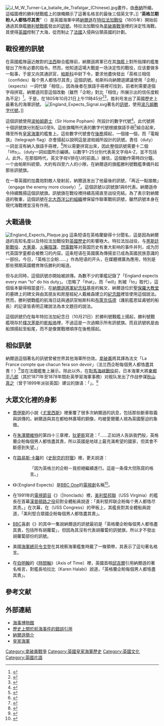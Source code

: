 {{noteTA
|T=zh-hans:英格兰期盼各人恪尽其责; zh-hant:英格蘭期盼人人都恪盡其責;
|1=zh-hans:英格兰期盼各人恪尽其责; zh-hant:英格蘭期盼各人恪盡其責;
|2=zh-hans:信号; zh-hant:訊號;
}}
[[File:J_M_W_Turner-La_bataile_de_Trafalgar_(Chinese).jpg|thumb]]畫作，由[[约瑟夫·玛罗德·威廉·特纳|泰納]]所繪。這幅圖裡的勝利號戰艦上的旗幟顯示了這著名格言的最後三個英文字。]]
“'''英格兰期盼人人都恪尽其责'''”（{{lang-en|England expects that every man will do his duty}}）是英國海軍中將[[霍雷肖·納爾遜|納爾遜]]在[[特拉法加戰役|特拉法加戰役]]（1805年）開始前通過其旗艦[[勝利號戰艦|勝利號戰艦]]發出的[[國際信號旗|訊號]]。特拉法加戰役為[[拿破崙戰爭|拿破崙戰爭]]裡的決定性海戰，其使得[[大不列顛與愛爾蘭聯合王國|英國]]控制了大海，從而制止了[[法蘭西第一帝國|法國]]入侵與佔領英國的計劃。

== 戰役裡的訊號 ==
在英國艦隊逼近敵對的[[法蘭西第一帝國|法]][[西班牙王國|西]]聯合艦隊前，納爾遜將軍已在其[[旗艦|旗艦]]上對所指揮的艦隻發出了所有必要的指令。然而，他知道這場大戰是一场決定性的戰役，应该要做多一點事，于是又向其通訊官，[[約翰·帕斯科|帕斯科]]中尉下令，要求他盡快發出「英格兰相信（confides）每个男人都恪尽其责」這個訊號。帕斯科向納爾遜建議使用「企盼」（expects）一詞代替「相信」，因為後者在旗語手冊裡可找到，前者則需要逐個字母拼寫。納爾遜同意這個改動（雖然「企盼」對比「相信」所展示出的信任度較為不足）<ref name="HMS">{{cite web|title=Nelson and His Navy - England or Nelson? |url=http://www.hms.org.uk/nelsonsnavyee.htm |publisher=Historical Maritime Society |accessdate=2006-09-12 |deadurl=yes |archiveurl=https://web.archive.org/web/20060928143122/http://www.hms.org.uk/nelsonsnavyee.htm |archivedate=2006-09-28 }}</ref>。于是，在1805年10月21日上午11時45分<ref name="aboutnelson">{{cite web|url=http://www.aboutnelson.co.uk/england%20expcts.htm|title=England Expects|publisher=aboutnelson.co.uk|accessdate=2006-09-16}}</ref><ref name="trafsignals">{{cite web|url=http://www.nelsonsnavy.co.uk/traf-signals.html|title=Trafalgar signals|publisher=Broadside|accessdate=2006-09-16|deadurl=yes|archiveurl=https://web.archive.org/web/20060919112358/http://www.nelsonsnavy.co.uk/traf-signals.html|archivedate=2006-09-19}}</ref>，胜利号发出了英國歷史上最著名的海軍訊號。
[[File:England_Expects_Signal.svg|thumb]]著名的[[國際信號旗|訊號]]，使用[[波凡姆數字代號|波凡姆數字代號]]。]]

這個訊號使用[[波帕姆爵士|波帕姆爵士]]（Sir Home Popham）所設計的數字代號<ref name="popham">{{cite web|url=http://www.atlasgeo.net/fotw/flags/xf~psf.html |title=Popham's Signal flags |publisher=Flags of the World |date=2006-04-29 |accessdate=16 September 2006 |deadurl=yes |archiveurl=https://web.archive.org/web/20060301155941/http://www.atlasgeo.net/fotw/flags/xf~psf.html |archivedate=2006-03-01}}</ref>。此代號將十個訊號旗分別配以0至9。這些旗幟所代表的數字代號根據旗語手冊<ref name="signals">{{cite web|url=http://website.lineone.net/~d.bolton/Misc/signals.htm |title=Signals |date=2002-06-14 |author=D.Bolton |accessdate=2006-09-16 |deadurl=yes |archiveurl=https://web.archive.org/web/20060427064732/http://website.lineone.net/~d.bolton/Misc/signals.htm |archivedate=2006-04-27 }}</ref>組合起來，傳至所有[[英國皇家海軍|皇家海軍]]的艦隻上。這些數字代號會在[[後桅|後桅]]揚起，一個接一個，而「電報旗」（telegraph flag）亦會揚起以說明這是波帕姆所設計的訊號。責任（duty）一詞並沒有納入旗語手冊裡，<ref name="ee">{{cite web|url=http://www.crwflags.com/fotw/flags/gb%5Etraf.html|title=England Expects|publisher=Flags of the World|date=2005-12-31|accessdate=2006-09-16}}</ref>所以需要拼寫出來，因此整個訊號需要十二個「lifts」。（duty一詞如圖所示編碼，以數字1-25分別代表英文字母A-Z，並不包括J。此外，在那個時代，英文字母V排在U的前面。）據信，這個動作需時四分鐘。一个由帕斯科統領，大約有四至六人的小隊，在納爾遜的旗艦勝利號戰艦準備升起那些訊號旗。

在一尊英國的加農炮對敵人發射前，納爾遜发出了他最後的訊號，「再近一點接敵」（engage the enemy more closely）<ref>{{cite book |last=Andidora |first=Ronald W. |title=Iron Admirals: Naval Leadership in the Twentieth Century |year=2000 |publisher=Greenwood Press |location= |id=ISBN 978-0-313-31266-3 |pages=5 |url=http://print.google.com/print?id=0P-A8rIfO34C&lpg=4&pg=5&sig=0fYRDkvFjfv1U8VjSuIce3aPjRQ }}{{dead link|date=October 2017 |bot=InternetArchiveBot }}</ref>。這個訊號以訊號旗1與6代表。納爾遜命令持續飄揚這個訊號旗。訊號旗在戰役裡持續高揚直至战役完結。為了表示對納爾遜的敬重，這個訊號在[[北大西洋公約組織|北大西洋公約組織]]裡保留作聯軍戰術訊號，雖然訊號本身在現代海戰裡並沒有作用。

== 大戰過後 ==
[[File:England_Expects_Plaque.jpg|thumb]]
這条短语在英格蘭變得十分聞名，這是因為納爾遜的高知名度以及特拉法加戰役對[[英國歷史|英國歷史]]的影響極大。特拉法加战役，与[[黑斯廷斯戰役|黑斯廷斯戰役]]、[[大憲章|大憲章]]、[[火藥陰謀|火藥陰謀]]、[[閃電戰|閃電戰]]等对英国历史有重大影响的事件并列，成为历代英国学童都会被教习的内容。這条短语在英國廣為傳揚並已成為英國民族意識的一部份。今日，「英格兰企盼……」作為短语的开头，在媒體裡廣為應用，特別是那些預期英國體育隊伍勝利的報道。

但与此同時，這個訊號亦開始被誤傳。為數不少的軍艦記錄了「England expects every man "to" do his duty」。（忽略了「that」，而「will」則被「to」取代）。這個版本變得相當盛行，在[[納爾遜將軍紀念柱|納爾遜將軍紀念柱]]基座的銘文、納爾遜位於[[聖保羅大教堂|聖保羅大教堂]]的墓碑上的碑文與由其朋友和房屋經紀人戴維森建立的[[紀念館|紀念館]]裡皆使用這個說法。然而，勝利號戰艦的航海日誌與通訊官帕斯科和[[亨利·布萊克伍德|布萊克伍德]]（護航艦恩延甫號的船長）的記录皆表明正確說法為本文題目的說法。

這個訊號仍在每年特拉法加紀念日（10月21日）於勝利號戰艦上揚起，勝利號戰艦現存於[[樸次茅斯|樸次茅斯]]的[[乾船塢|乾船塢]]裡，不過這是一次過顯示所有訊號旗。而且訊號帆是由船頭揚起至船尾，而不是像實戰裡順序在後桅揚起。

== 相似訊號 ==
納爾遜這個著名的訊號曾被世界其他海軍所仿效。[[拿破崙一世|拿破崙]]將其譯為法文「La France compte que chacun fera son devoir」（法兰西企盼每個男人都恪盡其責！）<ref name="SB">{{cite web|url=http://www.seabritain2005.com/server.php?show=ConWebDoc.351 |title=An A to Z of Nelson:E - England Expects… Vice-Admiral Horatio, Lord Nelson |publisher=SeaBritain 2005 |date=2005 |accessdate=2006-09-17 |deadurl=yes |archiveurl=https://web.archive.org/web/20070927051227/http://www.seabritain2005.com/server.php?show=ConWebDoc.351 |archivedate=2007-09-27 }}</ref>並在法國艦隻上展示。除此以外，在[[對馬海峽戰役|對馬海峽戰役]]前，日本海軍大將[[東鄉平八郎|東鄉平八郎]]（其於1871年至1878年間赴英學習海軍事務）对舰队发出了作战参谋[[秋山真之|秋山真之]]（曾于1899年派驻英国）建议的旗语：「{{nihongo|皇国兴废在此一战，诸君需奋力而战|皇国ノ興廃此ノ一戦ニ在リ、各員一層奮励努力セヨ}}」。<ref name="telegraph">{{cite web|url=http://www.telegraph.co.uk/global/main.jhtml?xml=/global/2005/01/06/wjapan06.xml|title=Japan proudly flies battleflag again|date=2005-01-06|author=Colin Joyce|publisher=Telegraph.co.uk}}</ref>

== 大眾文化裡的身影 ==
*[[詹姆斯·喬伊斯|喬伊斯]]的小說《[[尤里西斯|尤里西斯]]》裡重覆了很多次納爾遜的訊息，包括那些斷章取義與誤傳的。納爾遜與其在都柏林廣場的銅像，均被愛爾蘭人視為英國壓迫的象徵。

*在[[瑪丁·朱澤爾維特|朱澤爾維特]]的第四十三章裡，[[查爾斯·狄更斯|狄更斯]]寫道：「……正如詩人告訴我們般，英格蘭企盼每個男人都恪盡其責，所以英國是地球上最充滿希望的國家，但其會不斷感到失望。」

*在[[路易斯·卡羅|路易斯·卡羅]]的《[[史耐克的狩獵|史耐克的狩獵]]》裡，更夫說道：
::「因为英格兰的企盼－我拒絕繼續進行。這是一条偉大但陈腐的格言。」

*《{{le|英格兰企盼|England Expects}}》（England Expects）是[[BBC_One|BBC One]]的[[電視劇|電視劇]]名稱<ref>{{cite web|url=http://www.bbc.co.uk/pressoffice/pressreleases/stories/2004/03_march/18/england_expects.shtml|
title=England Expects|publisher=BBC|date=2004-03-18|accessdate=2006-09-17}}</ref>。

*在1991年的[[電視節目|電視節目]]《{{le|鐵甲艦 (節目)|Ironclads|鐵甲艦}}》（|Ironclads）裡，[[美利堅邦聯|美利堅邦聯]]{{le|維吉尼亞號蒸汽砲艇|USS Virginia (1861)|維吉尼亞號}}（USS Virginia）的艦長在首幕[[漢普頓路之役|漢普頓路之役]]前對全體船員說道：「美利堅邦联企盼每个男人都恪尽其责。」在次幕，在{{le|國會號|USS Congress (1841)}}（USS Congress）的甲板上，其艦長對其全體船員說道，「美利堅合眾國企盼每個男人都恪盡其責」。

*[[BBC|BBC]]喜劇《{{le|Rutland Weekend Television|Rutland Weekend Television}}》的其中一集說納爾遜的訊號最初是「英格蘭企盼每個男人都恪盡其責，包括所有胡蘿蔔」，但因為其沒有代表胡蘿蔔的訊號旗，所以才不發出胡蘿蔔部份的訊號。

*美國[[海軍總司令|海軍總司令]][[戈登·英格蘭|戈登]]在其視察海軍艦隻時戴了一條領帶，其表示了這句著名格言。

*在[[約翰·伯明翰|伯明翰]]的《[[時間軸_(小説)|時間軸]]》（Axis of Time）裡，英國首相[[邱吉爾|邱吉爾]]引用納爾遜的著名格言，對艦長哈拉比（Karen Halabi）說道，「英格蘭企盼每個男人都恪盡其責」。

== 參考文献 ==
{{Reflist}}

== 外部連結 ==
{{Commonscat|England expects that every man will do his duty}}
{{wikiquote|霍雷肖·納爾遜}}
*[https://web.archive.org/web/20070930040813/http://www.nmm.ac.uk/searchbin/searchs.pl?exhibit=it1338z&axis=1091607648&flash=true&dev= 海事博物館]
*[https://web.archive.org/web/20060928143122/http://www.hms.org.uk/nelsonsnavyee.htm 歷史上關於航海事件的錯誤引用]
*[http://www.aboutnelson.co.uk/england%20expcts.htm 納爾遜簡介]
*[https://web.archive.org/web/20060113115810/http://www.royal-navy.mod.uk/static/pages/4746.html 皇家海軍]

{{Napoleonic Wars}}

[[Category:拿破崙戰爭|Category:拿破崙戰爭]]
[[Category:英國皇家海軍歷史|Category:英國皇家海軍歷史]]
[[Category:英國文化|Category:英國文化]]
[[Category:英國片語|Category:英國片語]]